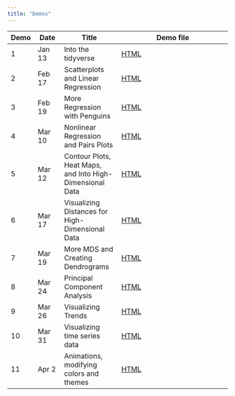 ```yaml
---
title: "Demos"
---
```


| Demo   | Date    | Title              | Demo file                            |
|--------|---------|--------------------|--------------------------------------|
| 1      | Jan 13  | Into the tidyverse | [HTML](demos/01-into-tidyverse.qmd)  |
| 2      | Feb 17  | Scatterplots and Linear Regression | [HTML](demos/02-plot-2dquant.qmd)  |
| 3      | Feb 19  | More Regression with Penguins | [HTML](demos/03-regression.qmd)  |
| 4      | Mar 10  | Nonlinear Regression and Pairs Plots | [HTML](demos/04-nonlinear-pairs.qmd)  |
| 5      | Mar 12  | Contour Plots, Heat Maps, and Into High-Dimensional Data | [HTML](demos/05-heatmap-highdim.qmd)  |
| 6      | Mar 17  | Visualizing Distances for High-Dimensional Data | [HTML](demos/06-mds.qmd)  |
| 7      | Mar 19  | More MDS and Creating Dendrograms | [HTML](demos/07-clustering.qmd)  |
| 8      | Mar 24  | Principal Component Analysis | [HTML](demos/08-pca.qmd)  |
| 9      | Mar 26  | Visualizing Trends | [HTML](demos/09-trends.qmd)  |
| 10     | Mar 31  | Visualizing time series data | [HTML](demos/10-time-series.qmd)  |
| 11     | Apr 2  | Animations, modifying colors and themes | [HTML](demos/11-anim-colors-themes.qmd)  |

